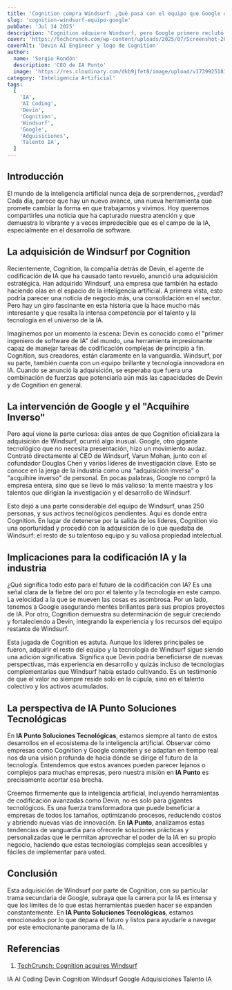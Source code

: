```yaml
---
title: 'Cognition compra Windsurf: ¿Qué pasa con el equipo que Google dejó?'
slug: 'cognition-windsurf-equipo-google'
pubDate: 'Jul 14 2025'
description: 'Cognition adquiere Windsurf, pero Google primero reclutó a sus líderes, destacando la feroz competencia por el talento en IA y el futuro de la codificación con agentes como Devin.'
cover: 'https://techcrunch.com/wp-content/uploads/2025/07/Screenshot-2025-07-14-at-2.44.29PM.png'
coverAlt: 'Devin AI Engineer y logo de Cognition'
author:
  name: 'Sergio Rondón'
  description: 'CEO de IA Punto'
  image: 'https://res.cloudinary.com/dkb9jfet8/image/upload/v1739925181/sergio_gdcaeh.png'
category: 'Inteligencia Artificial'
tags:
  [
    'IA',
    'AI Coding',
    'Devin',
    'Cognition',
    'Windsurf',
    'Google',
    'Adquisiciones',
    'Talento IA',
  ]
---
```


<h2 id="introduccion">Introducción</h2>

El mundo de la inteligencia artificial nunca deja de sorprendernos, ¿verdad? Cada día, parece que hay un nuevo avance, una nueva herramienta que promete cambiar la forma en que trabajamos y vivimos. Hoy queremos compartirles una noticia que ha capturado nuestra atención y que demuestra lo vibrante y a veces impredecible que es el campo de la IA, especialmente en el desarrollo de software.

<h2 id="la-adquisicion-de-windsurf-por-cognition">La adquisición de Windsurf por Cognition</h2>

Recientemente, Cognition, la compañía detrás de Devin, el agente de codificación de IA que ha causado tanto revuelo, anunció una adquisición estratégica. Han adquirido Windsurf, una empresa que también ha estado haciendo olas en el espacio de la inteligencia artificial. A primera vista, esto podría parecer una noticia de negocio más, una consolidación en el sector. Pero hay un giro fascinante en esta historia que la hace mucho más interesante y que resalta la intensa competencia por el talento y la tecnología en el universo de la IA.

Imaginemos por un momento la escena: Devin es conocido como el "primer ingeniero de software de IA" del mundo, una herramienta impresionante capaz de manejar tareas de codificación complejas de principio a fin. Cognition, sus creadores, están claramente en la vanguardia. Windsurf, por su parte, también cuenta con un equipo brillante y tecnología innovadora en IA. Cuando se anunció la adquisición, se esperaba que fuera una combinación de fuerzas que potenciaría aún más las capacidades de Devin y de Cognition en general.

<h2 id="la-intervencion-de-google-y-el-acquihire-inverso">La intervención de Google y el "Acquihire Inverso"</h2>

Pero aquí viene la parte curiosa: días antes de que Cognition oficializara la adquisición de Windsurf, ocurrió algo inusual. Google, otro gigante tecnológico que no necesita presentación, hizo un movimiento audaz. Contrató directamente al CEO de Windsurf, Varun Mohan, junto con el cofundador Douglas Chen y varios líderes de investigación clave. Esto se conoce en la jerga de la industria como una "adquisición inversa" o "acquihire inverso" de personal. En pocas palabras, Google no compró la empresa entera, sino que se llevó lo más valioso: la mente maestra y los talentos que dirigían la investigación y el desarrollo de Windsurf.

Esto dejó a una parte considerable del equipo de Windsurf, unas 250 personas, y sus activos tecnológicos pendientes. Aquí es donde entra Cognition. En lugar de detenerse por la salida de los líderes, Cognition vio una oportunidad y procedió con la adquisición de lo que quedaba de Windsurf: el resto de su talentoso equipo y su valiosa propiedad intelectual.

<h2 id="implicaciones-para-la-codificacion-ia-y-la-industria">Implicaciones para la codificación IA y la industria</h2>

¿Qué significa todo esto para el futuro de la codificación con IA? Es una señal clara de la fiebre del oro por el talento y la tecnología en este campo. La velocidad a la que se mueven las cosas es asombrosa. Por un lado, tenemos a Google asegurando mentes brillantes para sus propios proyectos de IA. Por otro, Cognition demuestra su determinación de seguir creciendo y fortaleciendo a Devin, integrando la experiencia y los recursos del equipo restante de Windsurf.

Esta jugada de Cognition es astuta. Aunque los líderes principales se fueron, adquirir el resto del equipo y la tecnología de Windsurf sigue siendo una adición significativa. Significa que Devin podría beneficiarse de nuevas perspectivas, más experiencia en desarrollo y quizás incluso de tecnologías complementarias que Windsurf había estado cultivando. Es un testimonio de que el valor no siempre reside solo en la cúpula, sino en el talento colectivo y los activos acumulados.

<h2 id="la-perspectiva-de-ia-punto-soluciones-tecnologicas">La perspectiva de IA Punto Soluciones Tecnológicas</h2>

En **IA Punto Soluciones Tecnológicas**, estamos siempre al tanto de estos desarrollos en el ecosistema de la inteligencia artificial. Observar cómo empresas como Cognition y Google compiten y se adaptan en tiempo real nos da una visión profunda de hacia dónde se dirige el futuro de la tecnología. Entendemos que estos avances pueden parecer lejanos o complejos para muchas empresas, pero nuestra misión en **IA Punto** es precisamente acortar esa brecha.

Creemos firmemente que la inteligencia artificial, incluyendo herramientas de codificación avanzadas como Devin, no es solo para gigantes tecnológicos. Es una fuerza transformadora que puede beneficiar a empresas de todos los tamaños, optimizando procesos, reduciendo costos y abriendo nuevas vías de innovación. En **IA Punto**, analizamos estas tendencias de vanguardia para ofrecerle soluciones prácticas y personalizadas que le permitan aprovechar el poder de la IA en su propio negocio, haciendo que estas tecnologías complejas sean accesibles y fáciles de implementar para usted.

<h2 id="conclusion">Conclusión</h2>

Esta adquisición de Windsurf por parte de Cognition, con su particular trama secundaria de Google, subraya que la carrera por la IA es intensa y que los límites de lo que estas herramientas pueden hacer se expanden constantemente. En **IA Punto Soluciones Tecnológicas**, estamos emocionados por lo que depara el futuro y listos para ayudarle a navegar por este emocionante panorama de la IA.

<h2 id="referencias">Referencias</h2>

1.  <a href="https://techcrunch.com/2025/07/14/cognition-maker-of-the-ai-coding-agent-devin-acquires-windsurf/" target="_blank" rel="noopener noreferrer">TechCrunch: Cognition acquires Windsurf</a>

<div class="flex flex-wrap gap-2 mt-8">
  <span class="inline-block px-3 py-1 bg-primary-100 text-primary-700 text-xs font-semibold rounded-full shadow-sm">IA</span>
  <span class="inline-block px-3 py-1 bg-primary-100 text-primary-700 text-xs font-semibold rounded-full shadow-sm">AI Coding</span>
  <span class="inline-block px-3 py-1 bg-primary-100 text-primary-700 text-xs font-semibold rounded-full shadow-sm">Devin</span>
  <span class="inline-block px-3 py-1 bg-primary-100 text-primary-700 text-xs font-semibold rounded-full shadow-sm">Cognition</span>
  <span class="inline-block px-3 py-1 bg-primary-100 text-primary-700 text-xs font-semibold rounded-full shadow-sm">Windsurf</span>
  <span class="inline-block px-3 py-1 bg-primary-100 text-primary-700 text-xs font-semibold rounded-full shadow-sm">Google</span>
  <span class="inline-block px-3 py-1 bg-primary-100 text-primary-700 text-xs font-semibold rounded-full shadow-sm">Adquisiciones</span>
  <span class="inline-block px-3 py-1 bg-primary-100 text-primary-700 text-xs font-semibold rounded-full shadow-sm">Talento IA</span>
</div>
